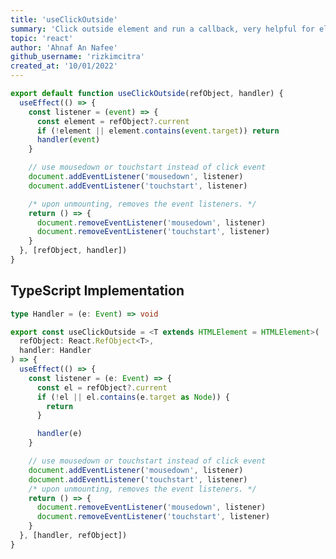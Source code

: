 ```yaml
---
title: 'useClickOutside'
summary: 'Click outside element and run a callback, very helpful for element like dropdown'
topic: 'react'
author: 'Ahnaf An Nafee'
github_username: 'rizkimcitra'
created_at: '10/01/2022'
---
```


```js
export default function useClickOutside(refObject, handler) {
  useEffect(() => {
    const listener = (event) => {
      const element = refObject?.current
      if (!element || element.contains(event.target)) return
      handler(event)
    }

    // use mousedown or touchstart instead of click event
    document.addEventListener('mousedown', listener)
    document.addEventListener('touchstart', listener)

    /* upon unmounting, removes the event listeners. */
    return () => {
      document.removeEventListener('mousedown', listener)
      document.removeEventListener('touchstart', listener)
    }
  }, [refObject, handler])
}
```

## TypeScript Implementation

```ts
type Handler = (e: Event) => void

export const useClickOutside = <T extends HTMLElement = HTMLElement>(
  refObject: React.RefObject<T>,
  handler: Handler
) => {
  useEffect(() => {
    const listener = (e: Event) => {
      const el = refObject?.current
      if (!el || el.contains(e.target as Node)) {
        return
      }

      handler(e)
    }

    // use mousedown or touchstart instead of click event
    document.addEventListener('mousedown', listener)
    document.addEventListener('touchstart', listener)
    /* upon unmounting, removes the event listeners. */
    return () => {
      document.removeEventListener('mousedown', listener)
      document.removeEventListener('touchstart', listener)
    }
  }, [handler, refObject])
}
```
